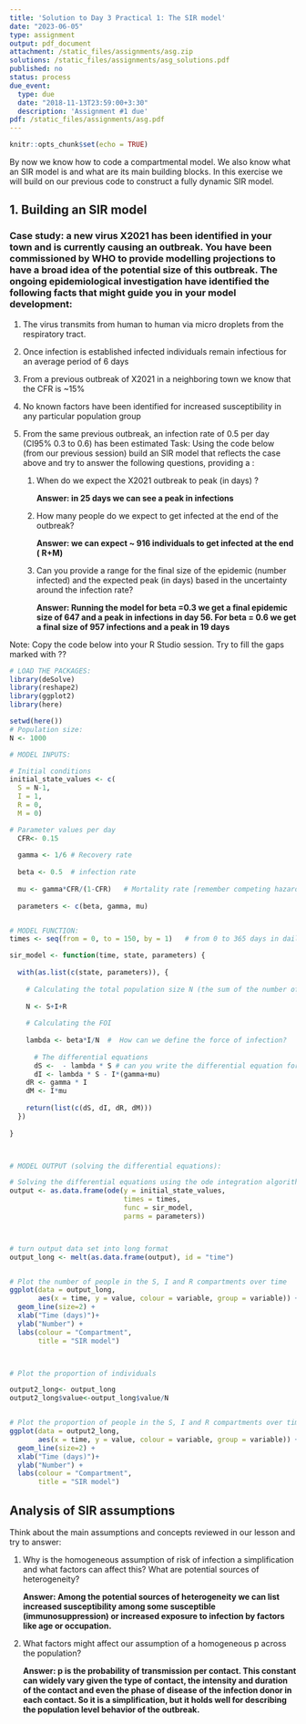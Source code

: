 ```yaml
---
title: 'Solution to Day 3 Practical 1: The SIR model'
date: "2023-06-05"
type: assignment
output: pdf_document
attachment: /static_files/assignments/asg.zip
solutions: /static_files/assignments/asg_solutions.pdf
published: no
status: process
due_event:
  type: due
  date: "2018-11-13T23:59:00+3:30"
  description: 'Assignment #1 due'
pdf: /static_files/assignments/asg.pdf
---
```


```r
knitr::opts_chunk$set(echo = TRUE)
```

By now we know how to code a compartmental model. We also know what an SIR model is and what are its main building blocks. In this exercise we will build on our previous code to construct a fully dynamic SIR model.

## 1. Building an SIR model

### Case study: a new virus X2021 has been identified in your town and is currently causing an outbreak. You have been commissioned by WHO to provide modelling projections to have a broad idea of the potential size of this outbreak. The ongoing epidemiological investigation have identified the following facts that might guide you in your model development:

1)  The virus transmits from human to human via micro droplets from the respiratory tract.

2)  Once infection is established infected individuals remain infectious for an average period of 6 days

3)  From a previous outbreak of X2021 in a neighboring town we know that the CFR is \~15%

4)  No known factors have been identified for increased susceptibility in any particular population group

5)  From the same previous outbreak, an infection rate of 0.5 per day (CI95% 0.3 to 0.6) has been estimated Task: Using the code below (from our previous session) build an SIR model that reflects the case above and try to answer the following questions, providing a :

    1)  When do we expect the X2021 outbreak to peak (in days) ?

        **Answer: in 25 days we can see a peak in infections**

    2)  How many people do we expect to get infected at the end of the outbreak?

        **Answer: we can expect \~ 916 individuals to get infected at the end ( R+M)**

    3)  Can you provide a range for the final size of the epidemic (number infected) and the expected peak (in days) based in the uncertainty around the infection rate?

        **Answer: Running the model for beta =0.3 we get a final epidemic size of 647 and a peak in infections in day 56. For beta = 0.6 we get a final size of 957 infections and a peak in 19 days**

Note: Copy the code below into your R Studio session. Try to fill the gaps marked with ??

```r
# LOAD THE PACKAGES:
library(deSolve)
library(reshape2)
library(ggplot2)
library(here)

setwd(here())
# Population size:
N <- 1000

# MODEL INPUTS:

# Initial conditions
initial_state_values <- c(
  S = N-1,
  I = 1,
  R = 0,
  M = 0)           

# Parameter values per day
  CFR<- 0.15
   
  gamma <- 1/6 # Recovery rate 
  
  beta <- 0.5  # infection rate
  
  mu <- gamma*CFR/(1-CFR)   # Mortality rate [remember competing hazards! gamma*CFR/(1-CFR) ]
  
  parameters <- c(beta, gamma, mu)


# MODEL FUNCTION: 
times <- seq(from = 0, to = 150, by = 1)   # from 0 to 365 days in daily intervals

sir_model <- function(time, state, parameters) {  
  
  with(as.list(c(state, parameters)), {     
    
    # Calculating the total population size N (the sum of the number of people in each compartment)
    
    N <- S+I+R
    
    # Calculating the FOI
    
    lambda <- beta*I/N  #  How can we define the force of infection? 
      
      # The differential equations
      dS <-  - lambda * S # can you write the differential equation for S? 
      dI <- lambda * S - I*(gamma+mu)     
    dR <- gamma * I
    dM <- I*mu
    
    return(list(c(dS, dI, dR, dM))) 
  })
  
}



# MODEL OUTPUT (solving the differential equations):

# Solving the differential equations using the ode integration algorithm
output <- as.data.frame(ode(y = initial_state_values, 
                            times = times, 
                            func = sir_model,
                            parms = parameters))



# turn output data set into long format
output_long <- melt(as.data.frame(output), id = "time")                 


# Plot the number of people in the S, I and R compartments over time
ggplot(data = output_long,                                               # specify object containing data to plot
       aes(x = time, y = value, colour = variable, group = variable)) +  # assign columns to axes and groups
  geom_line(size=2) +                                                          # represent data as lines
  xlab("Time (days)")+                                                   # add label for x axis
  ylab("Number") +                                                       # add label for y axis
  labs(colour = "Compartment",                                           # add legend title  
       title = "SIR model")    



# Plot the proportion of individuals 

output2_long<- output_long
output2_long$value<-output_long$value/N


# Plot the proportion of people in the S, I and R compartments over time
ggplot(data = output2_long,                                               # specify object containing data to plot
       aes(x = time, y = value, colour = variable, group = variable)) +  # assign columns to axes and groups
  geom_line(size=2) +                                                          # represent data as lines
  xlab("Time (days)")+                                                   # add label for x axis
  ylab("Number") +                                                       # add label for y axis
  labs(colour = "Compartment",                                           # add legend title  
       title = "SIR model")   

```

## Analysis of SIR assumptions

Think about the main assumptions and concepts reviewed in our lesson and try to answer:

1)  Why is the homogeneous assumption of risk of infection a simplification and what factors can affect this? What are potential sources of heterogeneity?

    **Answer: Among the potential sources of heterogeneity we can list increased susceptibility among some susceptible (immunosuppression) or increased exposure to infection by factors like age or occupation.**

2)  What factors might affect our assumption of a homogeneous p across the population?

    **Answer: p is the probability of transmission per contact. This constant can widely vary given the type of contact, the intensity and duration of the contact and even the phase of disease of the infection donor in each contact. So it is a simplification, but it holds well for describing the population level behavior of the outbreak.**
